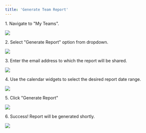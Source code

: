 ```yaml
---
title: 'Generate Team Report'
---
```




1\. Navigate to "My Teams".

![](https://ajeuwbhvhr.cloudimg.io/colony-recorder.s3.amazonaws.com/files/2025-04-12/085568b0-92bd-4be3-a054-1870b5cb3616/ascreenshot.jpeg?tl_px=0,0&br_px=1376,769&force_format=jpeg&q=100&width=1120.0&wat=1&wat_opacity=0.7&wat_gravity=northwest&wat_url=https://colony-recorder.s3.us-west-1.amazonaws.com/images/watermarks/FB923C_standard.png&wat_pad=104,204)


2\. Select "Generate Report" option from dropdown.

![](https://ajeuwbhvhr.cloudimg.io/colony-recorder.s3.amazonaws.com/files/2025-04-12/164ec391-58f4-4a30-8878-e246982a5f07/ascreenshot.jpeg?tl_px=164,149&br_px=1541,919&force_format=jpeg&q=100&width=1120.0&wat=1&wat_opacity=0.7&wat_gravity=northwest&wat_url=https://colony-recorder.s3.us-west-1.amazonaws.com/images/watermarks/FB923C_standard.png&wat_pad=557,345)


3\. Enter the email address to which the report will be shared.

![](https://ajeuwbhvhr.cloudimg.io/colony-recorder.s3.amazonaws.com/files/2025-04-12/e0dee7ab-c0fe-4d98-8d11-e759b2eeda7e/ascreenshot.jpeg?tl_px=164,110&br_px=1541,879&force_format=jpeg&q=100&width=1120.0&wat=1&wat_opacity=0.7&wat_gravity=northwest&wat_url=https://colony-recorder.s3.us-west-1.amazonaws.com/images/watermarks/FB923C_standard.png&wat_pad=531,276)


4\. Use the calendar widgets to select the desired report date range.

![](https://ajeuwbhvhr.cloudimg.io/colony-recorder.s3.amazonaws.com/files/2025-04-12/68582602-3e9d-47e8-8e84-b47a80edc197/ascreenshot.jpeg?tl_px=164,149&br_px=1541,919&force_format=jpeg&q=100&width=1120.0&wat=1&wat_opacity=0.7&wat_gravity=northwest&wat_url=https://colony-recorder.s3.us-west-1.amazonaws.com/images/watermarks/FB923C_standard.png&wat_pad=605,517)


5\. Click "Generate Report"

![](https://ajeuwbhvhr.cloudimg.io/colony-recorder.s3.amazonaws.com/files/2025-04-12/cbb47c00-748f-4e4d-b124-19a76203efa6/ascreenshot.jpeg?tl_px=164,149&br_px=1541,919&force_format=jpeg&q=100&width=1120.0&wat=1&wat_opacity=0.7&wat_gravity=northwest&wat_url=https://colony-recorder.s3.us-west-1.amazonaws.com/images/watermarks/FB923C_standard.png&wat_pad=602,307)


6\. Success! Report will be generated shortly.

![](https://ajeuwbhvhr.cloudimg.io/colony-recorder.s3.amazonaws.com/files/2025-04-12/77d11507-0b9c-472a-8193-c917e3548a41/ascreenshot.jpeg?tl_px=164,149&br_px=1541,919&force_format=jpeg&q=100&width=1120.0&wat=1&wat_opacity=0.7&wat_gravity=northwest&wat_url=https://colony-recorder.s3.us-west-1.amazonaws.com/images/watermarks/FB923C_standard.png&wat_pad=559,308)
